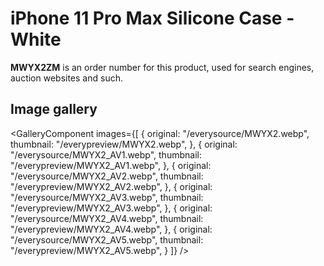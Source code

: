 
# iPhone 11 Pro Max Silicone Case - White

<Callout type='info' emoji='👉🏻'>**MWYX2ZM** is an order number for this product, used for search engines, auction websites and such.</Callout>

## Image gallery

<GalleryComponent
    images={[
      {
        original: "/everysource/MWYX2.webp",
        thumbnail: "/everypreview/MWYX2.webp",
      },
      {
        original: "/everysource/MWYX2_AV1.webp",
        thumbnail: "/everypreview/MWYX2_AV1.webp",
      },
      {
        original: "/everysource/MWYX2_AV2.webp",
        thumbnail: "/everypreview/MWYX2_AV2.webp",
      },
      {
        original: "/everysource/MWYX2_AV3.webp",
        thumbnail: "/everypreview/MWYX2_AV3.webp",
      },
      {
        original: "/everysource/MWYX2_AV4.webp",
        thumbnail: "/everypreview/MWYX2_AV4.webp",
      },
      {
        original: "/everysource/MWYX2_AV5.webp",
        thumbnail: "/everypreview/MWYX2_AV5.webp",
      }
    ]}
  />
